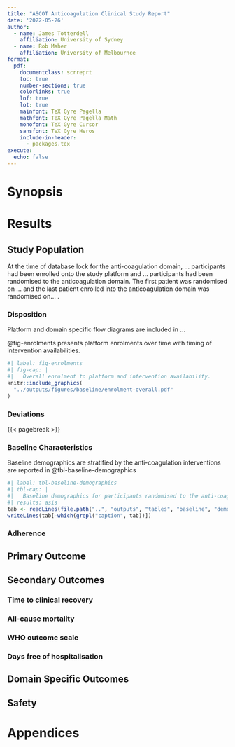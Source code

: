 ```yaml
---
title: "ASCOT Anticoagulation Clinical Study Report"
date: '2022-05-26'
author:
  - name: James Totterdell
    affiliation: University of Sydney
  - name: Rob Maher
    affiliation: University of Melbournce
format:
  pdf:
    documentclass: scrreprt
    toc: true
    number-sections: true
    colorlinks: true
    lof: true
    lot: true
    mainfont: TeX Gyre Pagella
    mathfont: TeX Gyre Pagella Math
    monofont: TeX Gyre Cursor
    sansfont: TeX Gyre Heros
    include-in-header:
      - packages.tex
execute: 
  echo: false
---
```


# Synopsis

# Results

## Study Population

At the time of database lock for the anti-coagulation domain, ... participants had been enrolled onto the study platform and ... participants had been randomised to the anticoagulation domain. The first patient was randomised on ... and the last patient enrolled into the anticoagulation domain was randomised on... .

### Disposition

Platform and domain specific flow diagrams are included in ...

@fig-enrolments presents platform enrolments over time with timing of intervention availabilities.

```r
#| label: fig-enrolments
#| fig-cap: |
#|   Overall enrolment to platform and intervention availability.
knitr::include_graphics(
  "../outputs/figures/baseline/enrolment-overall.pdf"
)
```


### Deviations

{{< pagebreak >}}

### Baseline Characteristics

Baseline demographics are stratified by the anti-coagulation interventions are reported in @tbl-baseline-demographics
```r
#| label: tbl-baseline-demographics
#| tbl-cap: |
#|   Baseline demographics for participants randomised to the anti-coagulation domain.
#| results: asis
tab <- readLines(file.path("..", "outputs", "tables", "baseline", "demographics.tex"))
writeLines(tab[-which(grepl("caption", tab))])
```


### Adherence

## Primary Outcome 

## Secondary Outcomes

### Time to clinical recovery

### All-cause mortality

### WHO outcome scale

### Days free of hospitalisation

## Domain Specific Outcomes

## Safety

# Appendices {.unnumbered}
